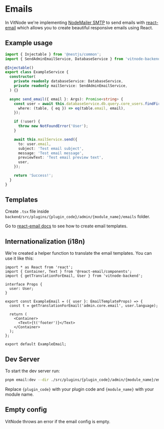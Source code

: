 # Emails

In VitNode we're implementing [NodeMailer SMTP](https://nodemailer.com/) to send emails with [react-email](https://react.email/) which allows you to create beautiful responsive emails using React.

## Example usage

```ts {2, 8, 20-26}
import { Injectable } from '@nestjs/common';
import { SendAdminEmailService, DatabaseService } from 'vitnode-backend';

@Injectable()
export class ExampleService {
  constructor(
    private readonly databaseService: DatabaseService,
    private readonly mailService: SendAdminEmailService,
  ) {}

  async send_email({ email }: Args): Promise<string> {
    const user = await this.databaseService.db.query.core_users.findFirst({
      where: (table, { eq }) => eq(table.email, email),
    });

    if (!user) {
      throw new NotFoundError('User');
    }

    await this.mailService.send({
      to: user.email,
      subject: 'Test email subject',
      message: 'Test email message',
      previewText: 'Test email preview text',
      user,
    });

    return 'Success!';
  }
}
```

## Templates

Create `.tsx` file inside `backend/src/plugins/{plugin_code}/admin/{module_name}/emails` folder.

Go to [react-email docs](https://react.email/docs/introduction) to see how to create email templates.

## Internationalization (i18n)

We're created a helper function to translate the email templates. You can use it like this:

```tsx {3, 6, 10, 14}
import * as React from 'react';
import { Container, Text } from '@react-email/components';
import { getTranslationForEmail, User } from 'vitnode-backend';

interface Props {
  user: User;
}

export const ExampleEmail = ({ user }: EmailTemplateProps) => {
  const t = getTranslationForEmail('admin.core.email', user.language);

  return (
    <Container>
      <Text>{t('footer')}</Text>
    </Container>
  );
};

export default ExampleEmail;
```

## Dev Server

To start the dev server run:

```bash
pnpm email:dev --dir ./src/plugins/{plugin_code}/admin/{module_name}/emails
```

Replace `{plugin_code}` with your plugin code and `{module_name}` with your module name.

## Empty config

VitNode throws an error if the email config is empty.

